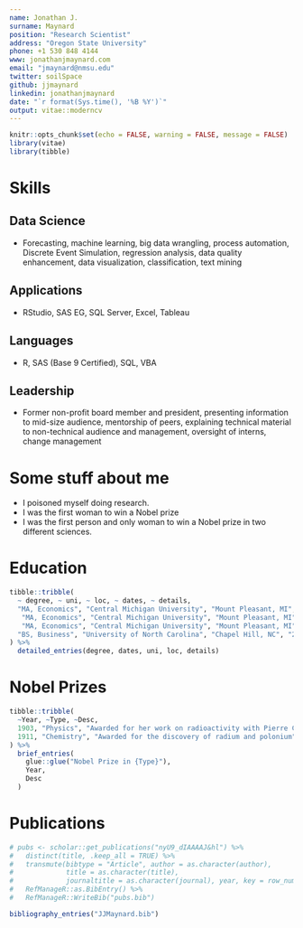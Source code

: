 ```yaml
---
name: Jonathan J.
surname: Maynard
position: "Research Scientist"
address: "Oregon State University"
phone: +1 530 848 4144
www: jonathanjmaynard.com
email: "jmaynard@nmsu.edu"
twitter: soilSpace
github: jjmaynard
linkedin: jonathanjmaynard
date: "`r format(Sys.time(), '%B %Y')`"
output: vitae::moderncv
---
```


```r
knitr::opts_chunk$set(echo = FALSE, warning = FALSE, message = FALSE)
library(vitae)
library(tibble)
```



# Skills

## Data Science

* Forecasting, machine learning, big data wrangling, process automation, Discrete Event Simulation, regression analysis, data quality enhancement, data visualization, classification, text mining

## Applications

* RStudio, SAS EG, SQL Server, Excel, Tableau

## Languages

* R, SAS (Base 9 Certified), SQL, VBA

## Leadership

* Former non-profit board member and president, presenting information to mid-size audience, mentorship of peers, explaining technical material to non-technical audience and management, oversight of interns, change management

# Some stuff about me

 * I poisoned myself doing research.
 * I was the first woman to win a Nobel prize
 * I was the first person and only woman to win a Nobel prize in two different sciences.

# Education

```r
tibble::tribble(
  ~ degree, ~ uni, ~ loc, ~ dates, ~ details,
  "MA, Economics", "Central Michigan University", "Mount Pleasant, MI", "2010 - 2012","Research Assistant for two professors",
   "MA, Economics", "Central Michigan University", "Mount Pleasant, MI", "2010 - 2012","Taught undergraduate Microeconomics",
   "MA, Economics", "Central Michigan University", "Mount Pleasant, MI", "2010 - 2012","Master's paper: Fare or Foul: The effects of public transit fare increases on auto fatalities",
  "BS, Business", "University of North Carolina", "Chapel Hill, NC", "2002 - 2006","Minor: Anthropology"
) %>% 
  detailed_entries(degree, dates, uni, loc, details)
```

# Nobel Prizes

```r
tibble::tribble(
  ~Year, ~Type, ~Desc,
  1903, "Physics", "Awarded for her work on radioactivity with Pierre Curie and Henri Becquerel",
  1911, "Chemistry", "Awarded for the discovery of radium and polonium"
) %>% 
  brief_entries(
    glue::glue("Nobel Prize in {Type}"),
    Year, 
    Desc
  )
```

# Publications
```r
# pubs <- scholar::get_publications("nyU9_dIAAAAJ&hl") %>%
#   distinct(title, .keep_all = TRUE) %>%
#   transmute(bibtype = "Article", author = as.character(author),
#             title = as.character(title),
#             journaltitle = as.character(journal), year, key = row_number()) %>%
#   RefManageR::as.BibEntry() %>%
#   RefManageR::WriteBib("pubs.bib")
```

```r
bibliography_entries("JJMaynard.bib")
```